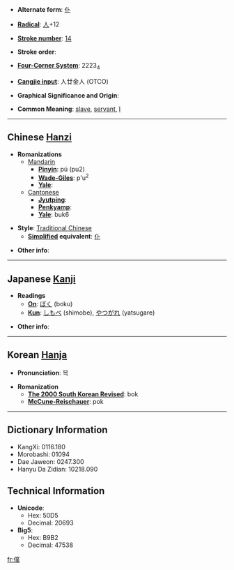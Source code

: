 * '''Alternate form''': [[仆]]

* '''[[Wiktionary:Chinese radical index| Radical]]''': [[Wiktionary:Chinese radical index 人|人]]+12

* '''[[Wiktionary:Chinese total strokes index|Stroke number]]''': [[Wiktionary:Chinese total strokes index 14|14]]

* '''Stroke order''': 

* '''[[Wiktionary:Chinese four corner index|Four-Corner System]]''': 2223<sub>4</sub>

* '''[[Wiktionary:Chinese Cangjie index|Cangjie input]]''': 人廿金人 (OTCO)

* '''Graphical Significance and Origin''': 

* '''Common Meaning''': [[slave]], [[servant]], [[I]]

----

== Chinese [[Hanzi]] ==

* '''Romanizations'''
** [[Mandarin]]
*** '''[[Pinyin]]''': pú (pu2)
*** '''[[Wade-Giles]]''': p'u<sup>2</sup>
*** '''[[Yale]]''': 
**[[Cantonese]]
***'''[[Jyutping]]''':
***'''[[Penkyamp]]''': 
***'''[[Yale]]''': buk6

* '''Style''': [[Traditional Chinese]] 
** '''[[Simplified Chinese|Simplified]] equivalent''': [[仆]]

* '''Other info''': 

----

== Japanese [[Kanji]] ==

* '''Readings'''
** '''[[On]]''': [[ぼく]] (boku)
** '''[[Kun]]''': [[しもべ]] (shimobe), [[やつがれ]] (yatsugare)

* '''Other info''':  

----

== Korean [[Hanja]] ==

* '''Pronunciation''': 복

* '''Romanization'''
** '''[[The 2000 South Korean Revised Romanization|The 2000 South Korean Revised]]''': bok
** '''[[McCune-Reischauer]]''': pok

----

== Dictionary Information ==

* KangXi: 0116.180
* Morobashi: 01094
* Dae Jaweon: 0247.300
* Hanyu Da Zidian: 10218.090

== Technical Information ==

* '''Unicode''':
** Hex: 50D5
** Decimal: 20693
* '''Big5''':
** Hex: B9B2
** Decimal: 47538

[[fr:僕]]